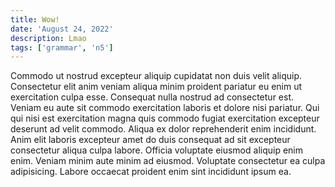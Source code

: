 ```yaml
---
title: Wow!
date: 'August 24, 2022'
description: Lmao
tags: ['grammar', 'n5']
---
```


<div>
  Commodo ut nostrud excepteur aliquip cupidatat non duis velit aliquip. Consectetur elit anim veniam aliqua minim
  proident pariatur eu enim ut exercitation culpa esse. Consequat nulla nostrud ad consectetur est. Veniam eu aute sit
  commodo exercitation laboris et dolore nisi pariatur. Qui qui nisi est exercitation magna quis commodo fugiat
  exercitation excepteur deserunt ad velit commodo. Aliqua ex dolor reprehenderit enim incididunt. Anim elit laboris
  excepteur amet do duis consequat ad sit excepteur consectetur aliqua culpa labore. Officia voluptate eiusmod aliquip
  enim enim. Veniam minim aute minim ad eiusmod. Voluptate consectetur ea culpa adipisicing. Labore occaecat proident
  enim sint incididunt ipsum ea.
</div>
